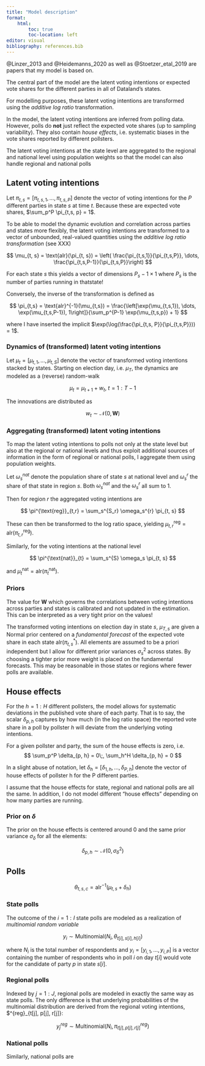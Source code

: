 ```yaml
---
title: "Model description"
format: 
    html:
        toc: true
        toc-location: left
editor: visual
bibliography: references.bib
---
```


@Linzer_2013 and @Heidemanns_2020 as well as  @Stoetzer_etal_2019 are papers that my model is based on. 

The central part of the model are the latent voting intentions or expected vote shares for the different parties in all of Dataland's states. 

For modelling purposes, these latent voting intentions are transformed using the *additive log ratio* transformation. 

In the model, the latent voting intentions are inferred from polling data. However, polls do **not** just reflect the expected vote shares (up to sampling variability). They also contain *house effects*, i.e. systematic biases in the vote shares reported by different pollsters.

The latent voting intentions at the state level are aggregated to the regional and national level using population weights so that the model can also handle regional and national polls

## Latent voting intentions

Let $\pi_{t, s} = [\pi_{t, s, 1}, \dots, \pi_{t, s, P}]$ denote the vector of voting intentions for the $P$ different parties in state $s$ at time $t$. Because these are expected vote shares, $\sum_p^P \pi_{t,s, p} = 1$. 

To be able to model the dynamic evolution and correlation across parties and states more flexibly, the latent voting intentions are transformed to a vector of unbounded, real-valued quantities using the *additive log ratio transformation* (see XXX)

$$
\mu_{t, s} = \text{alr}(\pi_{t, s}) = \left( \frac{\pi_{t,s,1}}{\pi_{t,s,P}}, \dots, \frac{\pi_{t,s,P-1}}{\pi_{t,s,P}}\right)
$$

For each state $s$ this yields a vector of dimensions $P_s-1 \times 1$ where $P_s$ is the number of parties running in thatstate!

Conversely, the inverse of the transformation is defined as 

$$
\pi_{t,s} = \text{alr}^{-1}(\mu_{t,s}) = \frac{\left[\exp(\mu_{t,s,1}), \dots, \exp(\mu_{t,s,P-1}), 1\right]}{\sum_p^{P-1} \exp(\mu_{t,s,p}) + 1} 
$$

where I have inserted the implicit $\exp(\log(\frac{\pi_{t,s, P}}{\pi_{t,s,P}})) = 1$.

### Dynamics of (transformed) latent voting intentions

Let $\mu_t= [\mu_{t, 1}, \dots, \mu_{t, S}]$ denote the vector of transformed voting intentions stacked by states. Starting on election day, i.e. $\mu_T$, the dynamics are modeled as a (reverse) random-walk

$$
\mu_t = \mu_{t+1} + w_t,\:t = 1:T-1
$$

The innovations are distributed as 

$$
w_t \sim \mathcal{N}(0, \boldsymbol{W})
$$

### Aggregating (transformed) latent voting intentions 

To map the latent voting intentions to polls not only at the state level but also at the regional or national levels and thus exploit additional sources of information in the form of regional or national polls, I aggregate them using population weights. 

Let $\omega^{nat}_s$ denote the population share of state $s$ at national level and $\omega^{r}_s$ the share of that state in region $s$. Both  $\omega_s^{nat}$ and the $\omega_s^{r}$ all sum to 1. 

Then for region $r$ the aggregated voting intentions are

$$
\pi^{\text{reg}}_{t,r} = \sum_s^{S_r} \omega_s^{r} \pi_{t, s}
$$

These can then be transformed to the log ratio space, yielding $\mu^{\text{reg}}_{t,r} = \text{alr}(\pi^{\text{reg}}_{t,r})$.

Similarly, for the voting intentions at the national level

$$
\pi^{\text{nat}}_{t} = \sum_s^{S} \omega_s \pi_{t, s}
$$

and $\mu^{\text{nat}}_{t} = \text{alr}(\pi^{\text{nat}}_{t})$.

### Priors

The value for $\boldsymbol{W}$ which governs the correlations between voting intentions across parties and states is calibrated and not updated in the estimation. This can be interpreted as a very tight prior on the values!

The transformed voting intentions on election day in state $s$, $\mu_{T, s}$ are given a Normal prior centered on a *fundamental forecast* of the expected vote share in each state $\text{alr}(\pi^*_{t, s})$. All elements are assumed to be a priori independent but I allow for different prior variances $\sigma^2_s$ across states. By choosing a tighter prior more weight is placed on the fundamental forecasts. This may be reasonable in those states or regions where fewer polls are available.

## House effects

For the $h=1:H$ different pollsters, the model allows for systematic deviations in the published vote share of each party. That is to say, the scalar $\delta_{p, h}$ captures by how much (in the log ratio space) the reported vote share in a poll by pollster $h$ will deviate from the underlying voting intentions. 

For a given pollster and party, the sum of the house effects is zero, i.e.  
$$
\sum_p^P \delta_{p, h} = 0\;,
\sum_h^H \delta_{p, h} = 0
$$

In a slight abuse of notation, let $\delta_{h} = [\delta_{1, h}, \dots, \delta_{P, h}]$ denote the vector of house effects of pollster h for the P different parties.

I assume that the house effects for state, regional and national polls are all the same. In addition, I do not model different "house effects" depending on how many parties are running. 

### Prior on $\delta$

The prior on the house effects is centered around 0 and the same prior variance $\sigma_{\delta}$ for all the elements: 

$$
\delta_{p, h} \sim \mathcal{N}(0, \sigma^2_{\delta})
$$

## Polls

$$
\theta_{t, s, c} = \text{alr}^{-1}(\mu_{t, s} + \delta_{h})
$$

### State polls

The outcome of the $i = 1:I$ state polls are modeled as a realization of *multinomial random variable*

$$
y_i \sim \text{Multinomial}(N_i, \theta_{t[i], s[i], h[i]})
$$

where $N_i$ is the total number of respondents and $y_i = [y_{i, 1}, \dots, y_{i, P}]$ is a vector containing the number of respondents who in poll $i$ on day $t[i]$ would vote for the candidate of party $p$ in state $s[i]$.

### Regional polls

Indexed by $j=1:J$, regional polls are modeled in exactly the same way as state polls. The only difference is that underlying probabilities of the multinomial distribution are derived from the regional voting intentions, $\pi^{reg}_{t[j], p[j], r[j]}:

$$
y^{reg}_j \sim \text{Multinomial}(N_i, \pi^{reg}_{t[j], p[j], r[j]})
$$

### National polls

Similarly, national polls are 